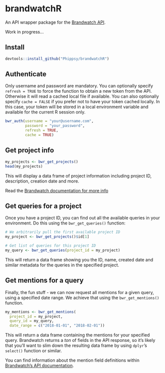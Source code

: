 # brandwatchR

An API wrapper package for the [Brandwatch API](https://developers.brandwatch.com/docs/).

Work in progress...


## Install

```r
devtools::install_github("Phippsy/brandwatchR")
```

## Authenticate

Only username and password are mandatory. 
You can optionally specify `refresh = TRUE` to force the function to obtain a new token from the API. Otherwise it will read a cached local file if available. 
You can also optionally specify `cache = FALSE` if you prefer not to have your token cached locally. In this case, your token will be stored in a local environment variable and available for the current R session only.

```r
bwr_auth(username = "your@username.com",
         password = "your_password",
         refresh = TRUE,
         cache = TRUE)
```

## Get project info

```r
my_projects <- bwr_get_projects()
head(my_projects)
```

This will display a data frame of project information including project ID, description, creation date and more.

Read the [Brandwatch documentation for more info](https://developers.brandwatch.com/docs/retrieving-projects)


## Get queries for a project

Once you have a project ID, you can find out all the available queries in your environment. Do this using the `bwr_get_queries()` function:

```r
# We arbitrarily pull the first available project ID
my_project <- bwr_get_projects()$id[1]

# Get list of queries for this project ID
my_query <- bwr_get_queries(project_id = my_project)
```

This will return a data frame showing you the ID, name, created date and similar metadata for the queries in the specified project.

## Get mentions for a query

Finally, the fun stuff - we can now request all mentions for a given query, using a specified date range. We achieve that using the `bwr_get_mentions()` function.

```r
my_mentions <- bwr_get_mentions(
  project_id = my_project,
  query_id = my_query,
  date_range = c("2018-01-01", "2018-02-01"))
```

This will return a data frame containing the mentions for your specified query. Brandwatch returns a *ton* of fields in the API response, so it's likely that you'll want to slim down the resulting data frame by using `dplyr`'s `select()` function or similar.

You can find information about the mention field definitions within [Brandwatch's API documentation](https://developers.brandwatch.com/docs/mention-metadata-field-definitions).
